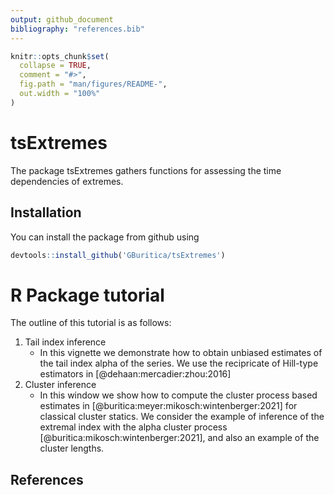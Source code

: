 ```yaml
---
output: github_document
bibliography: "references.bib"
---
```


<!-- README.md is generated from README.Rmd. Please edit that file -->

```r
knitr::opts_chunk$set(
  collapse = TRUE,
  comment = "#>",
  fig.path = "man/figures/README-",
  out.width = "100%"
)
```

# tsExtremes

<!-- badges: start -->
<!-- badges: end -->

The package tsExtremes gathers functions for assessing the time dependencies of extremes.

## Installation

<!-- You can install the released version of tsExtremes from [CRAN](https://CRAN.R-project.org) with: -->

You can install the package from github using

``` r
devtools::install_github('GBuritica/tsExtremes')
```

# R Package tutorial


The outline of this tutorial is as follows:

1. Tail index inference
    - In this vignette we demonstrate how to obtain unbiased estimates of the tail index alpha of the series. We use the recipricate of Hill-type estimators in [@dehaan:mercadier:zhou:2016]
2. Cluster inference 
    - In this window we show how to compute the cluster process based estimates in [@buritica:meyer:mikosch:wintenberger:2021] for classical cluster statics. We consider the example of inference of the extremal index with the alpha cluster process [@buritica:mikosch:wintenberger:2021], and also an example of the cluster lengths.

## References
